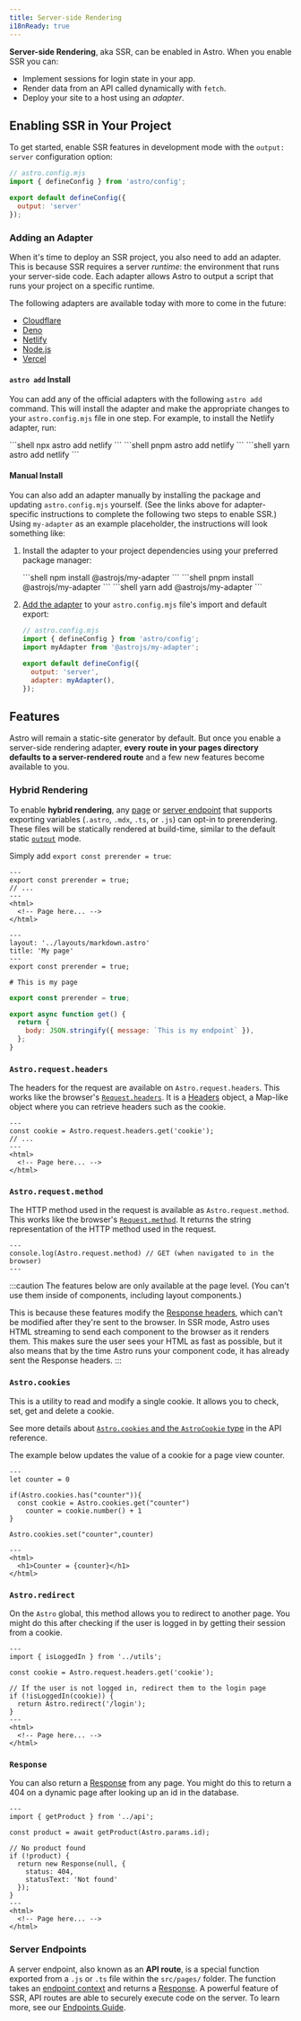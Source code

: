 ```yaml
---
title: Server-side Rendering
i18nReady: true
---
```


**Server-side Rendering**, aka SSR, can be enabled in Astro. When you enable SSR you can:

- Implement sessions for login state in your app.
- Render data from an API called dynamically with `fetch`.
- Deploy your site to a host using an *adapter*.

## Enabling SSR in Your Project

To get started, enable SSR features in development mode with the `output: server` configuration option:

```js ins={5}
// astro.config.mjs
import { defineConfig } from 'astro/config';

export default defineConfig({
  output: 'server'
});
```

### Adding an Adapter

When it's time to deploy an SSR project, you also need to add an adapter. This is because SSR requires a server _runtime_: the environment that runs your server-side code. Each adapter allows Astro to output a script that runs your project on a specific runtime.

The following adapters are available today with more to come in the future:

- [Cloudflare](/en/guides/integrations-guide/cloudflare/)
- [Deno](/en/guides/integrations-guide/deno/)
- [Netlify](/en/guides/integrations-guide/netlify/)
- [Node.js](/en/guides/integrations-guide/node/)
- [Vercel](/en/guides/integrations-guide/vercel/)

#### `astro add` Install

You can add any of the official adapters with the following `astro add` command. This will install the adapter and make the appropriate changes to your `astro.config.mjs` file in one step. For example, to install the Netlify adapter, run:

<PackageManagerTabs>
  <Fragment slot="npm">
  ```shell
  npx astro add netlify
  ```
  </Fragment>
  <Fragment slot="pnpm">
  ```shell
  pnpm astro add netlify
  ```
  </Fragment>
  <Fragment slot="yarn">
  ```shell
  yarn astro add netlify
  ```
  </Fragment>
</PackageManagerTabs>

#### Manual Install

You can also add an adapter manually by installing the package and updating `astro.config.mjs` yourself. (See the links above for adapter-specific instructions to complete the following two steps to enable SSR.) Using `my-adapter` as an example placeholder, the instructions will look something like:

1. Install the adapter to your project dependencies using your preferred package manager:

   <PackageManagerTabs>
     <Fragment slot="npm">
     ```shell
     npm install @astrojs/my-adapter
     ```
     </Fragment>
     <Fragment slot="pnpm">
     ```shell
     pnpm install @astrojs/my-adapter
     ```
     </Fragment>
     <Fragment slot="yarn">
     ```shell
     yarn add @astrojs/my-adapter
     ```
     </Fragment>
   </PackageManagerTabs>

2. [Add the adapter](/en/reference/configuration-reference/#adapter) to your `astro.config.mjs` file's import and default export:

    ```js ins={3,6-7}
    // astro.config.mjs
    import { defineConfig } from 'astro/config';
    import myAdapter from '@astrojs/my-adapter';

    export default defineConfig({
      output: 'server',
      adapter: myAdapter(),
    });
    ```

## Features

Astro will remain a static-site generator by default. But once you enable a server-side rendering adapter, **every route in your pages directory defaults to a server-rendered route** and a few new features become available to you.

### Hybrid Rendering

<Since v="2.0.0" />

To enable **hybrid rendering**, any [page](/en/core-concepts/astro-pages/) or [server endpoint](/en/core-concepts/endpoints/#server-endpoints-api-routes) that supports exporting variables (`.astro`, `.mdx`, `.ts`, or `.js`) can opt-in to prerendering. These files will be statically rendered at build-time, similar to the default static [`output`](/en/reference/configuration-reference/#output) mode.

Simply add `export const prerender = true`:

```astro title="src/pages/mypage.astro" {2}
---
export const prerender = true;
// ...
---
<html>
  <!-- Page here... -->
</html>
```

```mdx title="src/pages/mypage.mdx" {5}
---
layout: '../layouts/markdown.astro'
title: 'My page'
---
export const prerender = true;

# This is my page
```


```js title="src/pages/myendpoint.js" {1}
export const prerender = true;

export async function get() {
  return {
    body: JSON.stringify({ message: `This is my endpoint` }),
  };
}
```

### `Astro.request.headers`

The headers for the request are available on `Astro.request.headers`. This works like the browser's [`Request.headers`](https://developer.mozilla.org/en-US/docs/Web/API/Request/headers). It is a [Headers](https://developer.mozilla.org/en-US/docs/Web/API/Headers) object, a Map-like object where you can retrieve headers such as the cookie.

```astro title="src/pages/index.astro" {2}
---
const cookie = Astro.request.headers.get('cookie');
// ...
---
<html>
  <!-- Page here... -->
</html>
```

### `Astro.request.method`

The HTTP method used in the request is available as `Astro.request.method`. This works like the browser's [`Request.method`](https://developer.mozilla.org/en-US/docs/Web/API/Request/method). It returns the string representation of the HTTP method used in the request.

```astro title="src/pages/index.astro"
---
console.log(Astro.request.method) // GET (when navigated to in the browser)
---
```

:::caution
The features below are only available at the page level. (You can't use them inside of components, including layout components.)

This is because these features modify the [Response headers](https://developer.mozilla.org/en-US/docs/Glossary/Response_header), which can't be modified after they're sent to the browser. In SSR mode, Astro uses HTML streaming to send each component to the browser as it renders them. This makes sure the user sees your HTML as fast as possible, but it also means that by the time Astro runs your component code, it has already sent the Response headers.
:::

### `Astro.cookies`

This is a utility to read and modify a single cookie. It allows you to check, set, get and delete a cookie.

See more details about [`Astro.cookies` and the `AstroCookie` type](/en/reference/api-reference/#astrocookies) in the API reference.

The example below updates the value of a cookie for a page view counter.

```astro title="src/pages/index.astro" {4,5,9}
---
let counter = 0

if(Astro.cookies.has("counter")){
  const cookie = Astro.cookies.get("counter")
	counter = cookie.number() + 1
}

Astro.cookies.set("counter",counter)

---
<html>
  <h1>Counter = {counter}</h1>
</html>
```

### `Astro.redirect`

On the `Astro` global, this method allows you to redirect to another page. You might do this after checking if the user is logged in by getting their session from a cookie.

```astro title="src/pages/account.astro" {8}
---
import { isLoggedIn } from '../utils';

const cookie = Astro.request.headers.get('cookie');

// If the user is not logged in, redirect them to the login page
if (!isLoggedIn(cookie)) {
  return Astro.redirect('/login');
}
---
<html>
  <!-- Page here... -->
</html>
```

### `Response`

You can also return a [Response](https://developer.mozilla.org/en-US/docs/Web/API/Response) from any page. You might do this to return a 404 on a dynamic page after looking up an id in the database.

```astro title="src/pages/[id].astro" {8-11}
---
import { getProduct } from '../api';

const product = await getProduct(Astro.params.id);

// No product found
if (!product) {
  return new Response(null, {
    status: 404,
    statusText: 'Not found'
  });
}
---
<html>
  <!-- Page here... -->
</html>
```

### Server Endpoints

A server endpoint, also known as an **API route**, is a special function exported from a `.js` or `.ts` file within the `src/pages/` folder. 
The function takes an [endpoint context](/en/reference/api-reference/#endpoint-context) and returns a [Response](https://developer.mozilla.org/en-US/docs/Web/API/Response). A powerful feature of SSR, API routes are able to securely execute code on the server. To learn more, see our [Endpoints Guide](/en/core-concepts/endpoints/#server-endpoints-api-routes).
